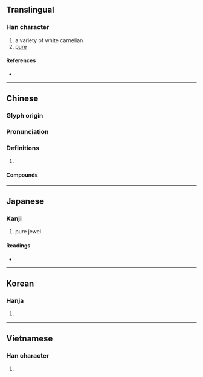 {{also|瑯}}
{{character info/new}}
==Translingual==

===Han character===
{{Han char|rn=96|rad=玉|as=07|sn=11|four=13132|canj=MGIAV|ids=⿰𤣩良}}

# a variety of white carnelian
# [[pure]]

====References====
* {{Han ref|kx=0733.010|dkj=21013|dj=1144.080|hdz=21118.120|uh=7405|ud=29701|bh=B277|bd=45687}}

----

==Chinese==
{{zh-forms}}

===Glyph origin===
{{Han etym}}

===Pronunciation===
{{zh-pron
|m=láng
|c=long4
|mn=ml:lông
|mc=y
|oc=y
|cat=
}}

===Definitions===
{{zh-hanzi}}

# {{rfdef|zh}}

====Compounds====
{{zh-der|不琅琅|不琅鼓|乞留玎琅|各琅琅|天祿琳琅|廝琅琅|施琅|明琅|書聲琅琅|林琅|桑琅琅|玕琅|玲琅|琅函|琅玕|琅琅|琅琅上口|琅璫|琅簡蘂書|琅邪|琅邪山|琳琅|琳琅滿目}}

----

==Japanese==

===Kanji===
{{ja-kanji|grade=|rs=玉07}}

# pure jewel

====Readings====
* {{ja-readings|on=[[ろう]] (rō)|kun=|nanori=}}

----

==Korean==

===Hanja===
{{ko-hanja|hangeul=[[랑]]>[[낭]]|eumhun=|rv=rang>nang|mr=rang>nang|y=lang>nang}}

# {{defn|lang=ko|sort=玉07}}

----

==Vietnamese==

===Han character===
{{vi-hantu|[[lang]]|rs=玉07}}

# {{defn|lang=vi|sort=玉07}}